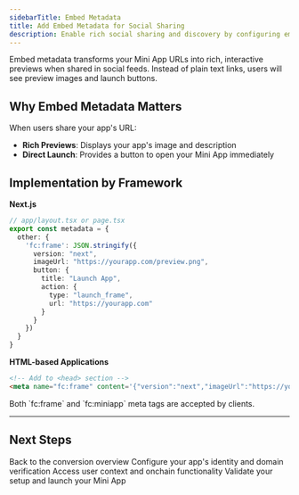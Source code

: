 ```yaml
---
sidebarTitle: Embed Metadata
title: Add Embed Metadata for Social Sharing
description: Enable rich social sharing and discovery by configuring embed metadata for your Mini App.
---
```


Embed metadata transforms your Mini App URLs into rich, interactive previews when shared in social feeds. Instead of plain text links, users will see preview images and launch buttons.

## Why Embed Metadata Matters

When users share your app's URL:
- **Rich Previews**: Displays your app's image and description
- **Direct Launch**: Provides a button to open your Mini App immediately


## Implementation by Framework

**Next.js**
```typescript
// app/layout.tsx or page.tsx
export const metadata = {
  other: {
    'fc:frame': JSON.stringify({
      version: "next",
      imageUrl: "https://yourapp.com/preview.png",
      button: {
        title: "Launch App",
        action: {
          type: "launch_frame",
          url: "https://yourapp.com"
        }
      }
    })
  }
}
```

**HTML-based Applications**
```html
<!-- Add to <head> section -->
<meta name="fc:frame" content='{"version":"next","imageUrl":"https://yourapp.com/preview.png","button":{"title":"Launch App","action":{"type":"launch_frame","url":"https://yourapp.com"}}}' />
```

<Note>
Both `fc:frame` and `fc:miniapp` meta tags are accepted by clients.
</Note>

---

## Next Steps

<CardGroup cols={2}>
  <Card title="Overview" icon="info" href="/mini-apps/quickstart/existing-apps/overview">
    Back to the conversion overview
  </Card>
  <Card title="Set Up Manifest" icon="file-code" href="/mini-apps/quickstart/existing-apps/manifest-setup">
    Configure your app's identity and domain verification
  </Card>
</CardGroup>

<CardGroup cols={2}>
  <Card title="SDK Integration" icon="code" href="/mini-apps/quickstart/existing-apps/sdk-integration">
    Access user context and onchain functionality
  </Card>
  <Card title="Test & Deploy" icon="rocket" href="/mini-apps/quickstart/existing-apps/test-and-deploy">
    Validate your setup and launch your Mini App
  </Card>
</CardGroup>

